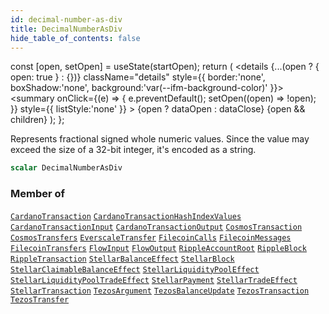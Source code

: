 ```yaml
---
id: decimal-number-as-div
title: DecimalNumberAsDiv
hide_table_of_contents: false
---
```







  const [open, setOpen] = useState(startOpen);
  return (
    <details {...(open ? { open: true } : {})} className="details" style={{ border:'none', boxShadow:'none', background:'var(--ifm-background-color)' }}>
      <summary
        onClick={(e) => {
          e.preventDefault();
          setOpen((open) => !open);
        }}
        style={{ listStyle:'none' }}
      >
      {open ? dataOpen : dataClose}
      </summary>
      {open && children}
    </details>
  );
};








Represents fractional signed whole numeric values.
Since the value may exceed the size of a 32-bit integer, it's encoded as a string.


```graphql
scalar DecimalNumberAsDiv
```






### Member of

[`CardanoTransaction`](/docs/v1/graphql-reference/objects/cardano-transaction)  <Badge class="secondary" text="object"/><Bullet />[`CardanoTransactionHashIndexValues`](/docs/v1/graphql-reference/objects/cardano-transaction-hash-index-values)  <Badge class="secondary" text="object"/><Bullet />[`CardanoTransactionInput`](/docs/v1/graphql-reference/objects/cardano-transaction-input)  <Badge class="secondary" text="object"/><Bullet />[`CardanoTransactionOutput`](/docs/v1/graphql-reference/objects/cardano-transaction-output)  <Badge class="secondary" text="object"/><Bullet />[`CosmosTransaction`](/docs/v1/graphql-reference/objects/cosmos-transaction)  <Badge class="secondary" text="object"/><Bullet />[`CosmosTransfers`](/docs/v1/graphql-reference/objects/cosmos-transfers)  <Badge class="secondary" text="object"/><Bullet />[`EverscaleTransfer`](/docs/v1/graphql-reference/objects/everscale-transfer)  <Badge class="secondary" text="object"/><Bullet />[`FilecoinCalls`](/docs/v1/graphql-reference/objects/filecoin-calls)  <Badge class="secondary" text="object"/><Bullet />[`FilecoinMessages`](/docs/v1/graphql-reference/objects/filecoin-messages)  <Badge class="secondary" text="object"/><Bullet />[`FilecoinTransfers`](/docs/v1/graphql-reference/objects/filecoin-transfers)  <Badge class="secondary" text="object"/><Bullet />[`FlowInput`](/docs/v1/graphql-reference/objects/flow-input)  <Badge class="secondary" text="object"/><Bullet />[`FlowOutput`](/docs/v1/graphql-reference/objects/flow-output)  <Badge class="secondary" text="object"/><Bullet />[`RippleAccountRoot`](/docs/v1/graphql-reference/objects/ripple-account-root)  <Badge class="secondary" text="object"/><Bullet />[`RippleBlock`](/docs/v1/graphql-reference/objects/ripple-block)  <Badge class="secondary" text="object"/><Bullet />[`RippleTransaction`](/docs/v1/graphql-reference/objects/ripple-transaction)  <Badge class="secondary" text="object"/><Bullet />[`StellarBalanceEffect`](/docs/v1/graphql-reference/objects/stellar-balance-effect)  <Badge class="secondary" text="object"/><Bullet />[`StellarBlock`](/docs/v1/graphql-reference/objects/stellar-block)  <Badge class="secondary" text="object"/><Bullet />[`StellarClaimableBalanceEffect`](/docs/v1/graphql-reference/objects/stellar-claimable-balance-effect)  <Badge class="secondary" text="object"/><Bullet />[`StellarLiquidityPoolEffect`](/docs/v1/graphql-reference/objects/stellar-liquidity-pool-effect)  <Badge class="secondary" text="object"/><Bullet />[`StellarLiquidityPoolTradeEffect`](/docs/v1/graphql-reference/objects/stellar-liquidity-pool-trade-effect)  <Badge class="secondary" text="object"/><Bullet />[`StellarPayment`](/docs/v1/graphql-reference/objects/stellar-payment)  <Badge class="secondary" text="object"/><Bullet />[`StellarTradeEffect`](/docs/v1/graphql-reference/objects/stellar-trade-effect)  <Badge class="secondary" text="object"/><Bullet />[`StellarTransaction`](/docs/v1/graphql-reference/objects/stellar-transaction)  <Badge class="secondary" text="object"/><Bullet />[`TezosArgument`](/docs/v1/graphql-reference/objects/tezos-argument)  <Badge class="secondary" text="object"/><Bullet />[`TezosBalanceUpdate`](/docs/v1/graphql-reference/objects/tezos-balance-update)  <Badge class="secondary" text="object"/><Bullet />[`TezosTransaction`](/docs/v1/graphql-reference/objects/tezos-transaction)  <Badge class="secondary" text="object"/><Bullet />[`TezosTransfer`](/docs/v1/graphql-reference/objects/tezos-transfer)  <Badge class="secondary" text="object"/>

